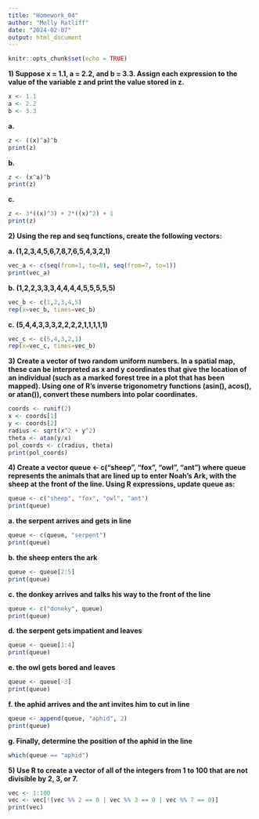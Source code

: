 ```yaml
---
title: "Homework_04"
author: "Molly Ratliff"
date: "2024-02-07"
output: html_document
---
```


```r
knitr::opts_chunk$set(echo = TRUE)
```

**1) Suppose x = 1.1, a = 2.2, and b = 3.3. Assign each expression to the value of the variable z and print the value stored in z.**
```r
x <- 1.1
a <- 2.2
b <- 3.3
```
**a.**
```r
z <- ((x)^a)^b
print(z)
```
**b.**
```r
z <- (x^a)^b
print(z)
```
**c.**
```r
z <- 3*((x)^3) + 2*((x)^2) + 1
print(z)
```

**2) Using the rep and seq functions, create the following vectors:**

**a. (1,2,3,4,5,6,7,8,7,6,5,4,3,2,1)**
```r
vec_a <- c(seq(from=1, to=8), seq(from=7, to=1))
print(vec_a)
```

**b. (1,2,2,3,3,3,4,4,4,4,5,5,5,5,5)**
```r
vec_b <- c(1,2,3,4,5)
rep(x=vec_b, times=vec_b)
```

**c. (5,4,4,3,3,3,2,2,2,2,1,1,1,1,1)**
```r
vec_c <- c(5,4,3,2,1)
rep(x=vec_c, times=vec_b)
```

**3) Create a vector of two random uniform numbers. In a spatial map, these can be interpreted as x and y coordinates that give the location of an individual (such as a marked forest tree in a plot that has been mapped). Using one of R’s inverse trigonometry functions (asin(), acos(), or atan()), convert these numbers into polar coordinates.**
```r
coords <- runif(2)
x <- coords[1]
y <- coords[2]
radius <- sqrt(x^2 + y^2)
theta <- atan(y/x)
pol_coords <- c(radius, theta)
print(pol_coords)
```

**4) Create a vector queue <- c("sheep", "fox", "owl", "ant") where queue represents the animals that are lined up to enter Noah’s Ark, with the sheep at the front of the line. Using R expressions, update queue as: **
```r
queue <- c("sheep", "fox", "owl", "ant")
print(queue)
```
**a. the serpent arrives and gets in line**
```r
queue <- c(queue, "serpent")
print(queue)
```
**b. the sheep enters the ark**
```r
queue <- queue[2:5]
print(queue)
```
**c. the donkey arrives and talks his way to the front of the line**
```r
queue <- c("doneky", queue)
print(queue)
```
**d. the serpent gets impatient and leaves**
```r
queue <- queue[1:4]
print(queue)
```
**e. the owl gets bored and leaves**
```r
queue <- queue[-3]
print(queue)
```
**f. the aphid arrives and the ant invites him to cut in line**
```r
queue <- append(queue, "aphid", 2)
print(queue)
```

**g. Finally, determine the position of the aphid in the line**
```r
which(queue == "aphid")
```

**5) Use R to create a vector of all of the integers from 1 to 100 that are not divisible by 2, 3, or 7.**
```r
vec <- 1:100
vec <- vec[!(vec %% 2 == 0 | vec %% 3 == 0 | vec %% 7 == 0)]
print(vec)
```